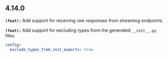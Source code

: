 ## 4.14.0
**`(feat):`** Add support for receiving raw responses from streaming endpoints.


**`(feat):`** Add support for excluding types from the generated `__init__.py` files.

```yaml
config:
  exclude_types_from_init_exports: true
```


